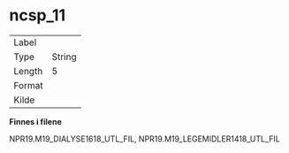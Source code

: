 
# ncsp_11 {-}

| | |
|----|----|
| Label    |  |
| Type     | String |
| Length   | 5    |
| Format   |  |
| Kilde    |   |

**Finnes i filene**

NPR19.M19_DIALYSE1618_UTL_FIL, NPR19.M19_LEGEMIDLER1418_UTL_FIL

